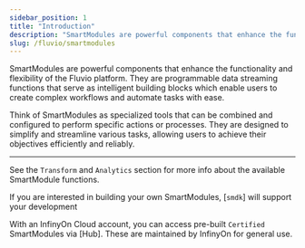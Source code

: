 ```yaml
---
sidebar_position: 1
title: "Introduction"
description: "SmartModules are powerful components that enhance the functionality and flexibility of the Fluvio platform"
slug: /fluvio/smartmodules
---
```


SmartModules are powerful components that enhance the functionality and flexibility of the Fluvio platform. They are programmable data streaming functions that serve as intelligent building blocks which enable users to create complex workflows and automate tasks with ease.

Think of SmartModules as specialized tools that can be combined and configured to perform specific actions or processes. They are designed to simplify and streamline various tasks, allowing users to achieve their objectives efficiently and reliably.

---

See the `Transform` and `Analytics` section for more info about the available SmartModule functions.

If you are interested in building your own SmartModules, [`smdk`] will support your development

With an InfinyOn Cloud account, you can access pre-built `Certified` SmartModules via [Hub]. These are maintained by InfinyOn for general use.

